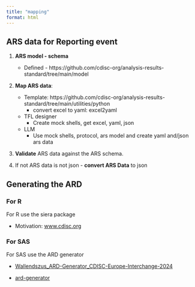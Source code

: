 ```yaml
---
title: "mapping"
format: html
---
```


## ARS data for Reporting event

1. **ARS model - schema**
    - Defined - https://github.com/cdisc-org/analysis-results-standard/tree/main/model
    
2. **Map ARS data**:
    - Template: https://github.com/cdisc-org/analysis-results-standard/tree/main/utilities/python
        - convert excel to yaml: excel2yaml
    - TFL designer
        - Create mock shells, get excel, yaml, json
    - LLM
        - Use mock shells, protocol, ars model and create yaml and/json ars data
    
3. **Validate** ARS data against the ARS schema.

4. If not ARS data is not json - **convert ARS Data** to json 

## Generating the ARD

### For R

For R use the siera package

- Motivation: [www.cdisc.org](https://www.cdisc.org/sites/default/files/pdf/360i-Program-Kickoff20250218.pdf)


### For SAS

For SAS use the ARD generator

- [Wallendszus_ARD-Generator_CDISC-Europe-Interchange-2024](https://www.cdisc.org/sites/default/files/2024-04/Wallendszus_ARD-Generator_CDISC-Europe-Interchange-2024.pdf)

- [ard-generator](https://github.com/KarlWallendszus/ard-generator)


